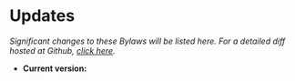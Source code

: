 # Updates {-}

*Significant changes to these Bylaws will be listed here. For a detailed diff hosted at Github, [click here](https://github.com/Trinity-Reformed-Church/trc-bylaws).*

* **Current version:** 